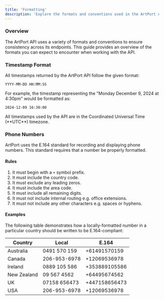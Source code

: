 ```yaml
---
title: 'Formatting'
description: 'Explore the formats and conventions used in the ArtPort API'
---
```


### Overview

The ArtPort API uses a variety of formats and conventions to ensure consistency across its endpoints. This guide provides an overview of the formats you can expect to encounter when working with the API.

### Timestamp Format

All timestamps returned by the ArtPort API follow the given format:

```
YYYY-MM-DD HH:MM:SS
```

For example, the timestamp representing the "Monday December 9, 2024 at 4:30pm" would be formatted as:

```
2024-12-09 16:30:00
```

<Note>
    All timestamps used by the API are in the Coordinated Universal Time (**UTC**) timezone.
</Note>

### Phone Numbers

ArtPort uses the E.164 standard for recording and displaying phone numbers. This standard requires that a number be properly formatted.

#### Rules

1. It must begin with a `+` symbol prefix.
2. It must include the country code.
3. It must exclude any leading zeros.
4. It must include the area code.
5. It must include all remaining digits.
6. It must not include internal routing e.g. office extensions.
7. It must not include any other characters e.g. spaces or hyphens.

#### Examples

The following table demonstrates how a locally-formatted number in a particular country should be written to be E.164-compliant:

| Country     | Local        | E.164         |
|-------------|--------------|---------------|
| Australia   | 0491 570 159 | +61491570159  |
| Canada      | 206-953-6978 | +12069536978  |
| Ireland     | 0889 105 586 | +353889105586 |
| New Zealand | 09 567 4562  | +64495674562  |
| UK          | 07158 656473 | +447158656473 |
| USA         | 206-953-6978 | +12069536978  |